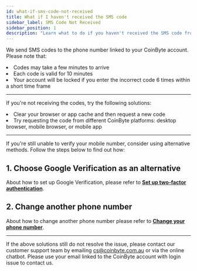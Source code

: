 ```yaml
---
id: what-if-sms-code-not-received
title: What if I haven't received the SMS code
sidebar_label: SMS Code Not Received
sidebar_position: 1
description: "Learn what to do if you haven't received the SMS code from CoinByte."
---
```



We send SMS codes to the phone number linked to your CoinByte account. Please note that:

<TickList>
  <li>Codes may take a few minutes to arrive</li>
  <li>Each code is valid for 10 minutes</li>
  <li>Your account will be locked if you enter the incorrect code 6 times within a short time frame</li>
</TickList>

---

If you're not receiving the codes, try the following solutions:

<TickList>
  <li>Clear your browser or app cache and then request a new code</li>
  <li>Try requesting the code from different CoinByte platforms: desktop browser, mobile browser, or mobile app</li>
</TickList>

---

If you're still unable to verify your mobile number, consider using alternative methods. Follow the steps below to find out how:

## 1. Choose Google Verification as an alternative

About how to set up Google Verification, please refer to <a href="/helpcenter/docs/account-security/verification-and-security/set-up-two-factor-authentication"><strong>Set up two-factor authentication</strong></a>.

## 2. Change another phone number

About how to change another phone number please refer to <a href="/helpcenter/docs/account-security/update-details/change-your-phone-number"><strong>Change your phone number</strong></a>.

---

If the above solutions still do not resolve the issue, please contact our customer support team by emailing <a href="mailto:cs@coinbyte.com.au">cs@coinbyte.com.au</a> or via the online chatbot. Please use your email linked to the CoinByte account with login issue to contact us.

<RelatedArticles category="account-security" />

